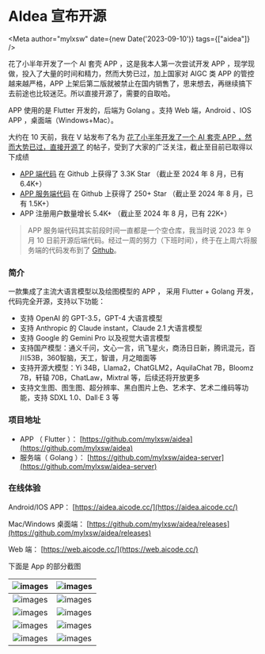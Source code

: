 # AIdea 宣布开源


<Meta author="mylxsw" date={new Date('2023-09-10')} tags={["aidea"]} />

花了小半年开发了一个 AI 套壳 APP ，这是我本人第一次尝试开发 APP ，现学现做，投入了大量的时间和精力，然而大势已过，加上国家对 AIGC 类 APP 的管控越来越严格，APP 上架后第二版就被禁止在国内销售了，思来想去，再继续搞下去前途也比较迷茫。所以直接开源了，需要的自取哈。

APP 使用的是 Flutter 开发的，后端为 Golang 。支持 Web 端，Android 、IOS APP ，桌面端（Windows+Mac）。

大约在 10 天前，我在 V 站发布了名为 [花了小半年开发了一个 AI 套壳 APP ，然而大势已过，直接开源了](https://www.v2ex.com/t/969458) 的帖子，受到了大家的广泛关注，截止至目前已取得以下成绩

- [APP 端代码](https://github.com/mylxsw/aidea) 在 Github 上获得了 3.3K Star  （截止至 2024 年 8 月，已有 6.4K+）
- [APP 服务端代码](https://github.com/mylxsw/aidea-server) 在 Github 上获得了 250+ Star （截止至 2024 年 8 月，已有 1.5K+）
- APP 注册用户数量增长 5.4K+ （截止至 2024 年 8 月，已有 22K+）
    
> APP 服务端代码其实前段时间一直都是一个空仓库，我当时说 2023 年 9 月 10 日前开源后端代码。经过一周的努力（下班时间），终于在上周六将服务端的代码发布到了 [Github](https://github.com/mylxsw/aidea-server)。

### 简介

一款集成了主流大语言模型以及绘图模型的 APP ， 采用 Flutter + Golang 开发，代码完全开源，支持以下功能：

- 支持 OpenAI 的 GPT-3.5，GPT-4 大语言模型
- 支持 Anthropic 的 Claude instant，Claude 2.1 大语言模型
- 支持 Google 的 Gemini Pro 以及视觉大语言模型
- 支持国产模型：通义千问，文心一言，讯飞星火，商汤日日新，腾讯混元，百川53B，360智脑，天工，智谱，月之暗面等
- 支持开源大模型：Yi 34B，Llama2，ChatGLM2，AquilaChat 7B，Bloomz 7B，轩辕 70B，ChatLaw，Mixtral 等，后续还将开放更多
- 支持文生图、图生图、超分辨率、黑白图片上色、艺术字、艺术二维码等功能，支持 SDXL 1.0、Dall·E 3 等
    
### 项目地址

- APP （ Flutter ）： [https://github.com/mylxsw/aidea](https://github.com/mylxsw/aidea)
- 服务端（ Golang ）： [https://github.com/mylxsw/aidea-server](https://github.com/mylxsw/aidea-server)
    
### 在线体验

Android/IOS APP： [https://aidea.aicode.cc/](https://aidea.aicode.cc/)

Mac/Windows 桌面端： [https://github.com/mylxsw/aidea/releases](https://github.com/mylxsw/aidea/releases)

Web 端： [https://web.aicode.cc/](https://web.aicode.cc/)

下面是 App 的部分截图

![images](https://ssl.aicode.cc/ai-server/article/Xnip2023-08-30_11-32-34.png-thumb)  | ![images](https://ssl.aicode.cc/ai-server/article/Xnip2023-08-30_11-32-42.png-thumb)
:-------------------------:|:-------------------------:
![images](https://ssl.aicode.cc/ai-server/article/Xnip2023-08-30_11-32-53.png-thumb)  | ![images](https://ssl.aicode.cc/ai-server/article/Xnip2023-08-30_11-33-44.png-thumb) 
![images](https://ssl.aicode.cc/ai-server/article/Xnip2023-08-30_11-34-14.png-thumb)  | ![images](https://ssl.aicode.cc/ai-server/article/Xnip2023-08-30_11-34-28.png-thumb) 
![images](https://ssl.aicode.cc/ai-server/article/Xnip2023-08-30_11-34-42.png-thumb)  | ![images](https://ssl.aicode.cc/ai-server/article/Xnip2023-08-30_11-35-01.png-thumb) 
![images](https://ssl.aicode.cc/ai-server/article/Xnip2023-08-30_11-35-33.png-thumb)  | ![images](https://ssl.aicode.cc/ai-server/article/Xnip2023-08-30_11-35-52.png-thumb)